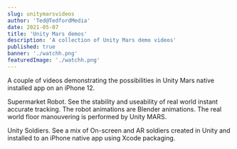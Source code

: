 ```yaml
---
slug: unitymarsvideos
author: 'Ted@TedfordMedia'
date: 2021-05-07
title: 'Unity Mars demos'
description: 'A collection of Unity Mars demo videos'
published: true
banner: './watchh.png'
featuredImage: './watchh.png' 
---
```

 
A couple of videos demonstrating the possibilities in Unity Mars native installed app on an iPhone 12.
 
Supermarket Robot.  See the stability and useability of real world instant accurate tracking.  The robot animations are Blender animations.  The real world floor manouvering is performed by Unity MARS. 
<YouTube youTubeId="BAJ7gZnHeTg" />

Unity Soldiers.  See a mix of On-screen and AR soldiers created in Unity and installed to an iPhone native app using Xcode packaging.
<YouTube youTubeId="ZXQ2k3EHkTk" />
 